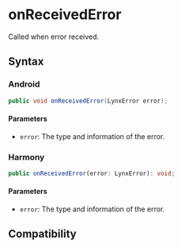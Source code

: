 # onReceivedError

Called when error received.

## Syntax

### Android

```java
public void onReceivedError(LynxError error);
```

#### Parameters

- `error`: The type and information of the error.

### Harmony

```typescript
public onReceivedError(error: LynxError): void;
```

#### Parameters

- `error`: The type and information of the error.

## Compatibility


<LegacyCompatTable metadata="lynx-native-api/lynx-view-client/on-received-error" />